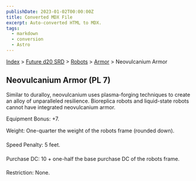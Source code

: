 ```yaml
---
publishDate: 2023-01-02T00:00:00Z
title: Converted MDX File
excerpt: Auto-converted HTML to MDX.
tags:
  - markdown
  - conversion
  - Astro
---
```






[Index](-index) > [Future d20 SRD](future-d20-srd-index) > [Robots](future-d20-srd-robots-index) > [Armor](future-d20-srd-robots-armor-index) > Neovulcanium Armor




## Neovulcanium Armor (PL 7)


Similar to duralloy, neovulcanium uses plasma-forging techniques to create an alloy of unparalleled resilience. Bioreplica robots and liquid-state robots cannot have integrated neovulcanium armor.


Equipment Bonus: +7.


Weight: One-quarter the weight of the robots frame (rounded down).


Speed Penalty: 5 feet.


Purchase DC: 10 + one-half the base purchase DC of the robots frame.


Restriction: None.



